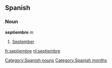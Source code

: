 == Spanish == 
=== Noun === 
'''septiembre''' ''m'' 
# [[September]] 
[[Category:Spanish nouns]]
[[Category:Spanish months]]

[[fr:septiembre]]
[[nl:septiembre]]
